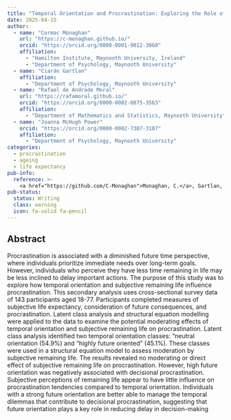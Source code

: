 ```yaml
---
title: "Temporal Orientation and Procrastination: Exploring the Role of Subjective Remaining Life"
date: 2025-04-15
author: 
  - name: "Cormac Monaghan"
    url: "https://c-monaghan.github.io/"
    orcid: "https://orcid.org/0000-0001-9012-3060"
    affiliation:
      - "Hamilton Institute, Maynooth University, Ireland"
      - "Department of Psychology, Maynooth University"
  - name: "Ciarán Gartlan"
    affiliation: 
      - "Department of Psychology, Maynooth University"
  - name: "Rafael de Andrade Moral"
    url: "https://rafamoral.github.io/"
    orcid: "https://orcid.org/0000-0002-0875-3563"
    affiliation:
      - "Department of Mathematics and Statistics, Maynooth University"
  - name: "Joanna McHugh Power"
    orcid: "https://orcid.org/0000-0002-7387-3107"
    affiliation: 
      - "Department of Psychology, Maynooth University"
categories:
  - procrastination
  - ageing
  - life expectancy
pub-info:
  reference: >-
    <a href="https://github.com/C-Monaghan">Monaghan, C.</a>, Gartlan, C., de Andrade Moral, R, & McHugh Power, J. Temporal Orientation and Procrastination: Exploring the Role of Subjective Remaining Life.
pub-status:
  status: Writing
  class: warning
  icon: fa-solid fa-pencil
---
```


## Abstract

Procrastination is associated with a diminished future time perspective, where individuals prioritize immediate needs over long-term goals. However, individuals who perceive they have less time remaining in life may be less inclined to delay important actions. The purpose of this study was to explore how temporal orientation and subjective remaining life influence procrastination. This secondary analysis uses cross-sectional survey data of 143 participants aged 18-77. Participants completed measures of subjective life expectancy, consideration of future consequences, and procrastination. Latent class analysis and structural equation modelling were applied to the data to examine the potential moderating effects of temporal orientation and subjective remaining life on procrastination. Latent class analysis identified two temporal orientation classes: “neutral orientation (54.9%) and “highly future oriented” (45.1%). These classes were used in a structural equation model to assess moderation by subjective remaining life. The results revealed no moderating or direct effect of subjective remaining life on procrastination. However, high future orientation was negatively associated with decisional procrastination. Subjective perceptions of remaining life appear to have little influence on procrastination tendencies compared to temporal orientation. Individuals with a strong future orientation are better able to manage the temporal dilemmas that contribute to decisional procrastination, suggesting that future orientation plays a key role in reducing delay in decision-making
